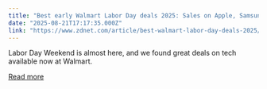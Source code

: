 ```yaml
---
title: "Best early Walmart Labor Day deals 2025: Sales on Apple, Samsung, LG, and more"
date: "2025-08-21T17:17:35.000Z"
link: "https://www.zdnet.com/article/best-walmart-labor-day-deals-2025/"
---
```


Labor Day Weekend is almost here, and we found great deals on tech available now at Walmart.

[Read more](https://www.zdnet.com/article/best-walmart-labor-day-deals-2025/)
